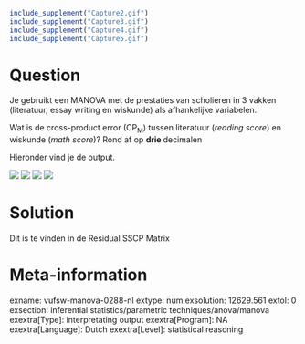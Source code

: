 ```r
include_supplement("Capture2.gif")
include_supplement("Capture3.gif")
include_supplement("Capture4.gif")
include_supplement("Capture5.gif")
```

Question
========
Je gebruikt een MANOVA met de prestaties van scholieren in 3 vakken
(literatuur, essay writing en wiskunde) als afhankelijke variabelen.   
  
Wat is de cross-product error (CP<sub>M</sub>) tussen literatuur
(*reading score*) en wiskunde (*math score*)? Rond af
op **drie **decimalen   
  
Hieronder vind je de output.  
  
![](Capture2.gif)
![](Capture3.gif)
![](Capture4.gif)
![](Capture5.gif)


Solution
========





Dit is te vinden in de Residual SSCP Matrix





Meta-information
================
exname: vufsw-manova-0288-nl
extype: num
exsolution: 12629.561
extol: 0
exsection: inferential statistics/parametric techniques/anova/manova
exextra[Type]: interpretating output
exextra[Program]: NA
exextra[Language]: Dutch
exextra[Level]: statistical reasoning

